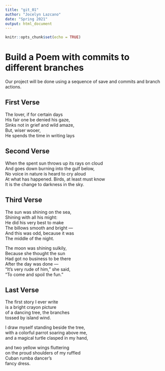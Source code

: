 ```yaml
---
title: "git_01"
author: "Jocelyn Lazcano"
date: "Spring 2021"
output: html_document
---
```


```r
knitr::opts_chunk$set(echo = TRUE)
```
# Build a Poem with commits to different branches
Our project will be done using a sequence of save and commits and branch actions.
<!-- Do not modify or change any text in "!--" bracketed areas such as this --- these are instructions to
you, if you change any of this the git program will notice it and compromise your git merging strategy !-->

## First Verse 
<!--Put the first five lines of a poem by Lewis Carrol in this section!-->


The lover, if for certain days  
His fair one be denied his gaze,  
Sinks not in grief and wild amaze,  
But, wiser wooer,  
He spends the time in writing lays  


## Second Verse
<!--Put the first five lines of a poem by Robert Frost here!-->


When the spent sun throws up its rays on cloud  
And goes down burning into the gulf below,  
No voice in nature is heard to cry aloud  
At what has happened. Birds, at least must know  
It is the change to darkness in the sky.  


## Third Verse
<!--Put the first two verses of The Walrus and the Carpenter here!-->


The sun was shining on the sea,  
Shining with all his might:  
He did his very best to make  
The billows smooth and bright —  
And this was odd, because it was  
The middle of the night.  

The moon was shining sulkily,  
Because she thought the sun  
Had got no business to be there  
After the day was done —  
"It's very rude of him," she said,  
"To come and spoil the fun."  
      
      
## Last Verse
<!--Put a short poem of your choice 8-20 lines,here!-->


The first story I ever write  
is a bright crayon picture  
of a dancing tree, the branches  
tossed by island wind.  

I draw myself standing beside the tree,  
with a colorful parrot soaring above me,  
and a magical turtle clasped in my hand,  

and two yellow wings fluttering  
on the proud shoulders of my ruffled  
Cuban rumba dancer's  
fancy dress.  


